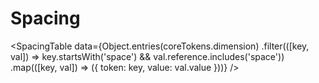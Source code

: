 
<Meta title="Foundations/Spacing" />

# Spacing

<SpacingTable
    data={Object.entries(coreTokens.dimension)
        .filter(([key, val]) => key.startsWith('space') && val.reference.includes('space'))
        .map(([key, val]) => ({
            token: key,
            value: val.value
        }))}
/>
